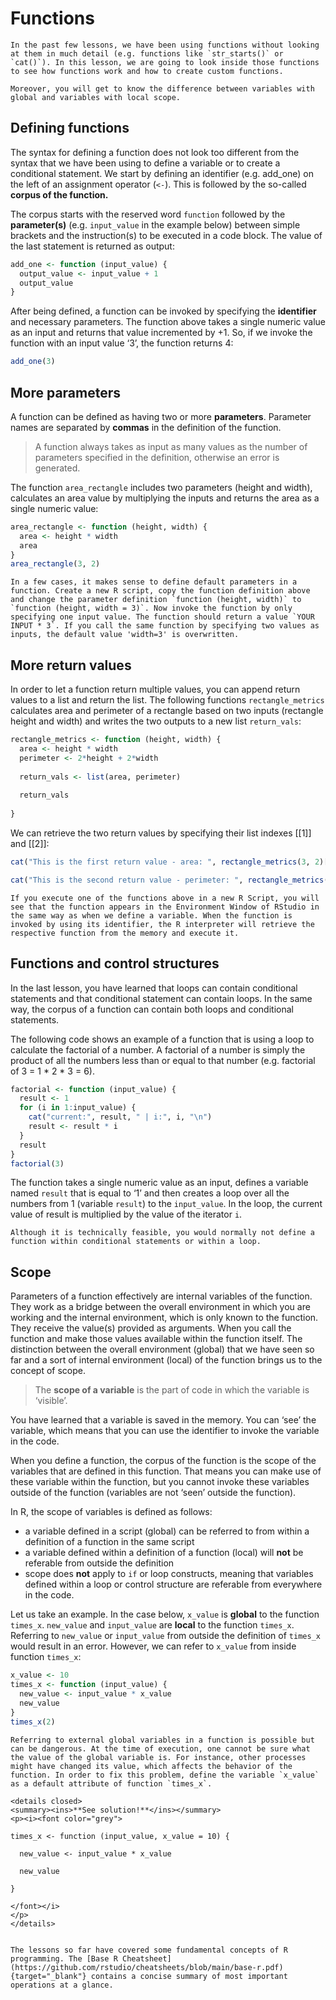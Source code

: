 # Functions

```block2
In the past few lessons, we have been using functions without looking at them in much detail (e.g. functions like `str_starts()` or `cat()`). In this lesson, we are going to look inside those functions to see how functions work and how to create custom functions.

Moreover, you will get to know the difference between variables with global and variables with local scope.
```

## Defining functions

The syntax for defining a function does not look too different from the syntax that we have been using to define a variable or to create a conditional statement. We start by defining an identifier (e.g. add_one) on the left of an assignment operator (`<-`). This is followed by the so-called **corpus of the function.**   

The corpus starts with the reserved word `function` followed by the **parameter(s)** (e.g. `input_value` in the example below) between simple brackets and the instruction(s) to be executed in a code block. The value of the last statement is returned as output:

```r
add_one <- function (input_value) {
  output_value <- input_value + 1
  output_value
}
```

After being defined, a function can be invoked by specifying the **identifier** and necessary parameters. The function above takes a single numeric value as an input and returns that value incremented by +1. So, if we invoke the function with an input value '3', the function returns 4: 

```r
add_one(3)
```

## More parameters

A function can be defined as having two or more **parameters**. Parameter names are separated by **commas** in the definition of the function.

> A function always takes as input as many values as the number of parameters specified in the definition, otherwise an error is generated.

The function `area_rectangle` includes two parameters (height and width), calculates an area value by multiplying the inputs and returns the area as a single numeric value:  

```r
area_rectangle <- function (height, width) {
  area <- height * width
  area
}
area_rectangle(3, 2)
```

```block2

In a few cases, it makes sense to define default parameters in a function. Create a new R script, copy the function definition above and change the parameter definition `function (height, width)` to `function (height, width = 3)`. Now invoke the function by only specifying one input value. The function should return a value `YOUR INPUT * 3`. If you call the same function by specifying two values as inputs, the default value 'width=3' is overwritten. 

```

## More return values

In order to let a function return multiple values, you can append return values to a list and return the list. The following functions `rectangle_metrics` calculates area and perimeter of a rectangle based on two inputs (rectangle height and width) and writes the two outputs to a new list `return_vals`: 

```r
rectangle_metrics <- function (height, width) {
  area <- height * width
  perimeter <- 2*height + 2*width
  
  return_vals <- list(area, perimeter)
  
  return_vals
  
}

```

We can retrieve the two return values by specifying their list indexes [[1]] and [[2]]:

```r

cat("This is the first return value - area: ", rectangle_metrics(3, 2)[[1]])

cat("This is the second return value - perimeter: ", rectangle_metrics(3, 2)[[2]])

```

```block2
If you execute one of the functions above in a new R Script, you will see that the function appears in the Environment Window of RStudio in the same way as when we define a variable. When the function is invoked by using its identifier, the R interpreter will retrieve the respective function from the memory and execute it. 
```

## Functions and control structures

In the last lesson, you have learned that loops can contain conditional statements and that conditional statement can contain loops. In the same way, the corpus of a function can contain both loops and conditional statements.

The following code shows an example of a function that is using a loop to calculate the factorial of a number. A factorial of a number is simply the product of all the numbers less than or equal to that number (e.g. factorial of 3 = 1 * 2 * 3 = 6).

```r
factorial <- function (input_value) {
  result <- 1
  for (i in 1:input_value) {
    cat("current:", result, " | i:", i, "\n")
    result <- result * i
  }
  result
}
factorial(3)
```

The function takes a single numeric value as an input, defines a variable named `result` that is equal to '1' and then creates a loop over all the numbers from 1 (variable `result`) to the `input_value`. In the loop, the current value of result is multiplied by the value of the iterator `i`.  

```block2
Although it is technically feasible, you would normally not define a function within conditional statements or within a loop.
```

## Scope

Parameters of a function effectively are internal variables of the function. They work as a bridge between the overall environment in which you are working and the internal environment, which is only known to the function. They receive the value(s) provided as arguments. When you call the function and make those values available within the function itself. The distinction between the overall environment (global) that we have seen so far and a sort of internal environment (local) of the function brings us to the concept of scope. 

> The **scope of a variable** is the part of code in which the variable is 'visible'.

You have learned that a variable is saved in the memory. You can 'see' the variable, which means that you can use the identifier to invoke the variable in the code. 

When you define a function, the corpus of the function is the scope of the variables that are defined in this function. That means you can make use of these variable within the function, but you cannot invoke these variables outside of the function (variables are not 'seen' outside the function).

In R, the scope of variables is defined as follows:

- a variable defined in a script (global) can be referred to from within a definition of a function in the same script
- a variable defined within a definition of a function (local) will **not** be referable from outside the definition
- scope does **not** apply to `if` or loop constructs, meaning that variables defined within a loop or control structure are referable from everywhere in the code.

Let us take an example. In the case below, `x_value` is **global** to the function `times_x`. `new_value` and `input_value` are **local** to the function `times_x`. Referring to `new_value` or `input_value` from outside the definition of `times_x` would result in an error. However, we can refer to `x_value` from inside function `times_x`:

```r
x_value <- 10
times_x <- function (input_value) {
  new_value <- input_value * x_value
  new_value
}
times_x(2)
```

```block2
Referring to external global variables in a function is possible but can be dangerous. At the time of execution, one cannot be sure what the value of the global variable is. For instance, other processes might have changed its value, which affects the behavior of the function. In order to fix this problem, define the variable `x_value` as a default attribute of function `times_x`. 

<details closed>
<summary><ins>**See solution!**</ins></summary>
<p><i><font color="grey">

times_x <- function (input_value, x_value = 10) {
  
  new_value <- input_value * x_value
  
  new_value
  
}
    
</font></i>
</p>
</details> 


```

```block2

The lessons so far have covered some fundamental concepts of R programming. The [Base R Cheatsheet](https://github.com/rstudio/cheatsheets/blob/main/base-r.pdf){target="_blank"} contains a concise summary of most important operations at a glance.

```
